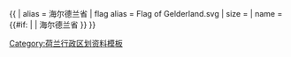 {{ {{{1<noinclude>|country showdata</noinclude>}}}
| alias = 海尔德兰省
| flag alias = Flag of Gelderland.svg
| size = {{{size|}}}
| name = {{#if: {{{name|}}} | {{{name|}}} | 海尔德兰省 }}
}}<noinclude>
[[Category:荷兰行政区划资料模板]]
</noinclude>